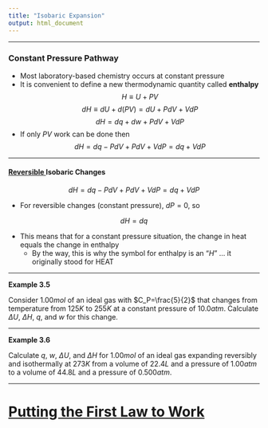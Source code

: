```yaml
---
title: "Isobaric Expansion"
output: html_document
---
```


---

### Constant Pressure Pathway  
- Most laboratory-based chemistry occurs at constant pressure  
- It is convenient to define a new thermodynamic quantity called <b> enthalpy </b>  
$$H\equiv U+PV$$
$$dH \equiv dU+d(PV) = dU+PdV+VdP$$
$$dH=dq+dw+PdV+VdP$$
- If only $PV$ work can be done then
$$dH=dq-PdV+PdV+VdP=dq+VdP$$

---

<h4> <a href=reversible-expansion.html> Reversible </a> Isobaric Changes </h4>
$$dH=dq-PdV+PdV+VdP=dq+VdP$$

- For reversible changes (constant pressure), $dP=0$, so

$$dH=dq$$  

- This means that for a constant pressure situation, the change in heat equals the change in enthalpy
    - By the way, this is why the symbol for enthalpy is an "$H$" ... it originally stood for HEAT
    
---

:::: {.whitebox data-latex=""}
**Example 3.5**

Consider $1.00mol$ of an ideal gas with $C_P=\frac{5}{2}$ that changes from temperature from $125K$ to $255K$ at a constant pressure of $10.0atm$. Calculate $\Delta U$, $\Delta H$, $q$, and $w$ for this change.
::::

---

:::: {.whitebox data-latex=""}
**Example 3.6**

Calculate $q$, $w$, $\Delta U$, and $\Delta H$ for $1.00mol$ of an ideal gas expanding reversibly and isothermally at $273K$ from a volume of $22.4L$ and a pressure of $1.00atm$ to a volume of $44.8L$ and a pressure of $0.500atm$.
::::

---

<a href=first-law-to-work.html> <h1> Putting the First Law to Work </h1> </a>